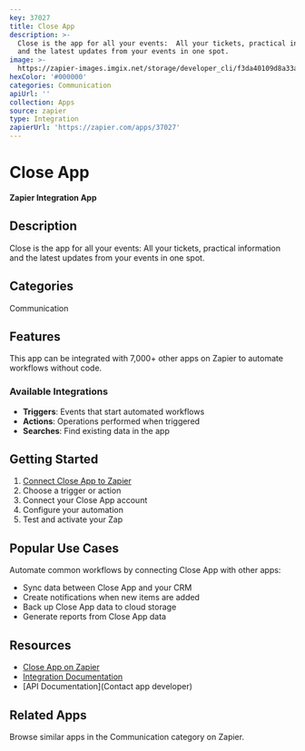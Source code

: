 ```yaml
---
key: 37027
title: Close App
description: >-
  Close is the app for all your events:  All your tickets, practical information
  and the latest updates from your events in one spot.
image: >-
  https://zapier-images.imgix.net/storage/developer_cli/f3da40109d8a33afd5cf4ea592987bbf.png?auto=format%2Ccompress&ixlib=python-3.0.0&q=50
hexColor: '#000000'
categories: Communication
apiUrl: ''
collection: Apps
source: zapier
type: Integration
zapierUrl: 'https://zapier.com/apps/37027'
---
```

# Close App

**Zapier Integration App**

## Description

Close is the app for all your events:  All your tickets, practical information and the latest updates from your events in one spot.

## Categories

Communication

## Features

This app can be integrated with 7,000+ other apps on Zapier to automate workflows without code.

### Available Integrations

- **Triggers**: Events that start automated workflows
- **Actions**: Operations performed when triggered
- **Searches**: Find existing data in the app

## Getting Started

1. [Connect Close App to Zapier](https://zapier.com/apps/37027)
2. Choose a trigger or action
3. Connect your Close App account
4. Configure your automation
5. Test and activate your Zap

## Popular Use Cases

Automate common workflows by connecting Close App with other apps:

- Sync data between Close App and your CRM
- Create notifications when new items are added
- Back up Close App data to cloud storage
- Generate reports from Close App data

## Resources

- [Close App on Zapier](https://zapier.com/apps/37027)
- [Integration Documentation](https://zapier.com/apps/37027/integrations)
- [API Documentation](Contact app developer)

## Related Apps

Browse similar apps in the Communication category on Zapier.

